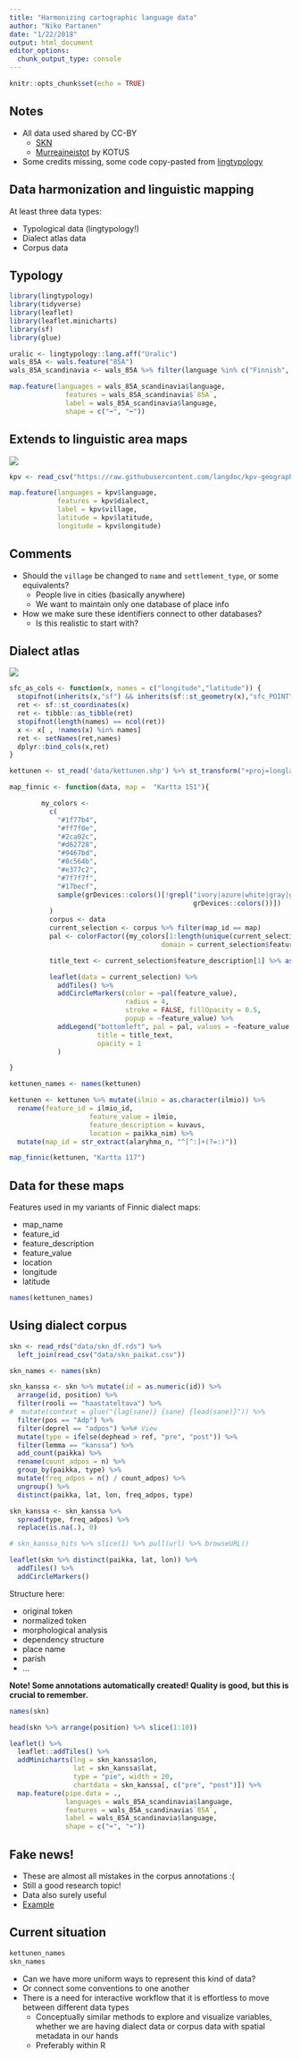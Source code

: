 ```yaml
---
title: "Harmonizing cartographic language data"
author: "Niko Partanen"
date: "1/22/2018"
output: html_document
editor_options: 
  chunk_output_type: console
---
```


```r
knitr::opts_chunk$set(echo = TRUE)
```

## Notes

- All data used shared by CC-BY
    - [SKN](https://www.kotus.fi/aineistot/puhutun_kielen_aineistot/murreaanitteita/suomen_kielen_naytteita_-sarja)
    - [Murreaineistot](https://avaa.tdata.fi/web/kotus/aineistot) by KOTUS
- Some credits missing, some code copy-pasted from [lingtypology](https://github.com/ropensci/lingtypology)

## Data harmonization and linguistic mapping

At least three data types:

- Typological data (lingtypology!)
- Dialect atlas data
- Corpus data

## Typology

```r
library(lingtypology)
library(tidyverse)
library(leaflet)
library(leaflet.minicharts)
library(sf)
library(glue)
```


```r
uralic <- lingtypology::lang.aff("Uralic")
wals_85A <- wals.feature("85A")
wals_85A_scandinavia <- wals_85A %>% filter(language %in% c("Finnish", "Russian", "Swedish"))

map.feature(languages = wals_85A_scandinavia$language,
              features = wals_85A_scandinavia$`85A`,
              label = wals_85A_scandinavia$language,
              shape = c("➡", "⬅"))

```

## Extends to linguistic area maps

![](https://imgur.com/rkrIXGE.png)

```r
kpv <- read_csv("https://raw.githubusercontent.com/langdoc/kpv-geography/master/kpv.csv")

map.feature(languages = kpv$language,
            features = kpv$dialect,
            label = kpv$village,
            latitude = kpv$latitude,
            longitude = kpv$longitude)
```

## Comments

- Should the `village` be changed to `name` and `settlement_type`, or some equivalents?
    - People live in cities (basically anywhere)
    - We want to maintain only one database of place info
- How we make sure these identifiers connect to other databases?
    - Is this realistic to start with?

## Dialect atlas

![](https://imgur.com/uv5WvOk.png)

```r

sfc_as_cols <- function(x, names = c("longitude","latitude")) {
  stopifnot(inherits(x,"sf") && inherits(sf::st_geometry(x),"sfc_POINT"))
  ret <- sf::st_coordinates(x)
  ret <- tibble::as_tibble(ret)
  stopifnot(length(names) == ncol(ret))
  x <- x[ , !names(x) %in% names]
  ret <- setNames(ret,names)
  dplyr::bind_cols(x,ret)
}

kettunen <- st_read('data/kettunen.shp') %>% st_transform("+proj=longlat +datum=WGS84") %>% sfc_as_cols()

map_finnic <- function(data, map =  "Kartta 151"){

        my_colors <-
          c(
            "#1f77b4",
            "#ff7f0e",
            "#2ca02c",
            "#d62728",
            "#9467bd",
            "#8c564b",
            "#e377c2",
            "#7f7f7f",
            "#17becf",
            sample(grDevices::colors()[!grepl("ivory|azure|white|gray|grey|black|pink|1",
                                              grDevices::colors())])
          )
          corpus <- data
          current_selection <- corpus %>% filter(map_id == map)
          pal <- colorFactor({my_colors[1:length(unique(current_selection$feature_value))]},
                                      domain = current_selection$feature_value)

          title_text <- current_selection$feature_description[1] %>% as.character()

          leaflet(data = current_selection) %>%
            addTiles() %>%
            addCircleMarkers(color = ~pal(feature_value),
                             radius = 4,
                             stroke = FALSE, fillOpacity = 0.5,
                             popup = ~feature_value) %>%
            addLegend("bottomleft", pal = pal, values = ~feature_value,
                      title = title_text,
                      opacity = 1
            )

}

kettunen_names <- names(kettunen)

kettunen <- kettunen %>% mutate(ilmio = as.character(ilmio)) %>%
  rename(feature_id = ilmio_id,
                    feature_value = ilmio,
                    feature_description = kuvaus,
                    location = paikka_nim) %>%
  mutate(map_id = str_extract(alaryhma_n, "^[^:]+(?=:)"))

map_finnic(kettunen, "Kartta 117")

```


## Data for these maps

Features used in my variants of Finnic dialect maps:

- map_name
- feature_id 
- feature_description
- feature_value
- location
- longitude
- latitude

```r
names(kettunen_names)
```


## Using dialect corpus


```r
skn <- read_rds("data/skn_df.rds") %>%
  left_join(read_csv("data/skn_paikat.csv"))

skn_names <- names(skn)

skn_kanssa <- skn %>% mutate(id = as.numeric(id)) %>%
  arrange(id, position) %>%
  filter(rooli == "haastateltava") %>%
#  mutate(context = glue("{lag(sane)} {sane} {lead(sane)}")) %>%
  filter(pos == "Adp") %>%
  filter(deprel == "adpos") %>%# View
  mutate(type = ifelse(dephead > ref, "pre", "post")) %>%
  filter(lemma == "kanssa") %>%
  add_count(paikka) %>%
  rename(count_adpos = n) %>%
  group_by(paikka, type) %>%
  mutate(freq_adpos = n() / count_adpos) %>%
  ungroup() %>%
  distinct(paikka, lat, lon, freq_adpos, type)

skn_kanssa <- skn_kanssa %>%
  spread(type, freq_adpos) %>%
  replace(is.na(.), 0)

# skn_kanssa_hits %>% slice(1) %>% pull(url) %>% browseURL()
```

```r

leaflet(skn %>% distinct(paikka, lat, lon)) %>%
  addTiles() %>%
  addCircleMarkers()
```

Structure here:

- original token
- normalized token
- morphological analysis
- dependency structure
- place name
- parish
- …

**Note! Some annotations automatically created! Quality is good, but this is crucial to remember.**

```r
names(skn)
```

```r
head(skn %>% arrange(position) %>% slice(1:10))
```



```r

leaflet() %>%
  leaflet::addTiles() %>%
  addMinicharts(lng = skn_kanssa$lon,
                lat = skn_kanssa$lat,
                type = "pie", width = 20,
                chartdata = skn_kanssa[, c("pre", "post")]) %>%
  map.feature(pipe.data = ., 
              languages = wals_85A_scandinavia$language,
              features = wals_85A_scandinavia$`85A`,
              label = wals_85A_scandinavia$language,
              shape = c("➡", "⬅"))

```

## Fake news!

- These are almost all mistakes in the corpus annotations :(
- Still a good research topic!
- Data also surely useful
- [Example](https://lat.csc.fi/ds/annex/runLoader?nodeid=MPI7571%23&time=32725&duration=7529&tiername=RJ-original)

## Current situation

```r
kettunen_names
skn_names
```

- Can we have more uniform ways to represent this kind of data?
- Or connect some conventions to one another
- There is a need for interactive workflow that it is effortless to move between different data types
    - Conceptually similar methods to explore and visualize variables, whether we are having dialect data or corpus data with spatial metadata in our hands
    - Preferably within R 